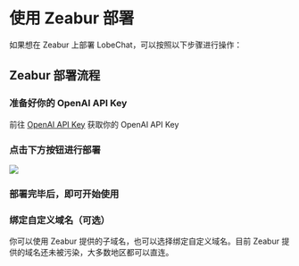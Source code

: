 
# 使用 Zeabur 部署

如果想在 Zeabur 上部署 LobeChat，可以按照以下步骤进行操作：

## Zeabur 部署流程

<Steps>

### 准备好你的 OpenAI API Key

前往 [OpenAI API Key](https://platform.openai.com/account/api-keys) 获取你的 OpenAI API Key

### 点击下方按钮进行部署

[![][deploy-button-image]][deploy-link]

[deploy-button-image]: https://zeabur.com/button.svg
[deploy-link]: https://zeabur.com/templates/VZGGTI

### 部署完毕后，即可开始使用

### 绑定自定义域名（可选）

你可以使用 Zeabur 提供的子域名，也可以选择绑定自定义域名。目前 Zeabur 提供的域名还未被污染，大多数地区都可以直连。

</Steps>

